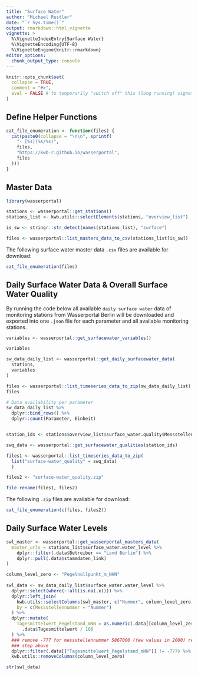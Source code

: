 ```yaml
---
title: "Surface Water"
author: "Michael Rustler"
date: "`r Sys.time()`"
output: rmarkdown::html_vignette
vignette: >
  %\VignetteIndexEntry{Surface Water}
  %\VignetteEncoding{UTF-8}
  %\VignetteEngine{knitr::rmarkdown}
editor_options: 
  chunk_output_type: console
---
```


```r
knitr::opts_chunk$set(
  collapse = TRUE,
  comment = "#>",
  eval = FALSE # to temporarily "switch off" this (long running) vignette
)
```

## Define Helper Functions

```r
cat_file_enumeration <- function(files) {
  cat(paste0(collapse = "\n\n", sprintf(
    "- [%s](%s/%s)", 
    files, 
    "https://kwb-r.github.io/wasserportal",
    files
  )))
}
```

## Master Data

```r
library(wasserportal)

stations <- wasserportal::get_stations()
stations_list <- kwb.utils::selectElements(stations, "overview_list")

is_sw <- stringr::str_detect(names(stations_list), "surface")

files <- wasserportal::list_masters_data_to_csv(stations_list[is_sw])
```

The following surface water master data `.csv` files are available for download: 

```r
cat_file_enumeration(files)
```

## Daily Surface Water Data & Overall Surface Water Quality

By running the code below all available `daily surface water` data of monitoring 
stations from Wasserportal Berlin will be downloaded and exported into one `.json`
file for each parameter and all available monitoring stations.

```r
variables <- wasserportal::get_surfacewater_variables()

variables

sw_data_daily_list <- wasserportal::get_daily_surfacewater_data(
  stations,
  variables
)

files <- wasserportal::list_timeseries_data_to_zip(sw_data_daily_list)
files

# Data availability per parameter
sw_data_daily_list %>%
  dplyr::bind_rows() %>% 
  dplyr::count(Parameter, Einheit)


station_ids <- stations$overview_list$surface_water.quality$Messstellennummer

swq_data <- wasserportal::get_surfacewater_qualities(station_ids)

files1 <- wasserportal::list_timeseries_data_to_zip(
  list("surface-water_quality" = swq_data)
  )

files2 <- "surface-water_quality.zip"

file.rename(files1, files2)
```

The following `.zip` files are available for download: 

```r
cat_file_enumeration(c(files, files2))
```

## Daily Surface Water Levels

```r
swl_master <- wasserportal::get_wasserportal_masters_data(
  master_urls = stations_list$surface_water.water_level %>%
    dplyr::filter(.data$Betreiber == "Land Berlin") %>%
    dplyr::pull(.data$stammdaten_link)
)

column_level_zero <- "Pegelnullpunkt_m_NHN"
  
swl_data <- sw_data_daily_list$surface_water.water_level %>% 
  dplyr::select(where(~!all(is.na(.x)))) %>%
  dplyr::left_join(
    kwb.utils::selectColumns(swl_master, c("Nummer", column_level_zero)),
    by = c(Messstellennummer = "Nummer")
  ) %>%
  dplyr::mutate(
    Tagesmittelwert_Pegelstand_mNN = as.numeric(.data[[column_level_zero]]) + 
      .data$Tagesmittelwert / 100
  ) %>%
  ### remove -777 for messstellennummer 5867000 (few values in 2000) resulted by
  ### step above
  dplyr::filter(.data[["Tagesmittelwert_Pegelstand_mNN"]] != -777) %>%
  kwb.utils::removeColumns(column_level_zero)

str(swl_data)
```
